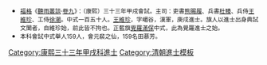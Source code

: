 {{Navbox
|name = 康熙三十三年甲戌科殿試金榜
|title = 康熙三十三年（[[1694年]]）甲戌科殿試金榜
|titlestyle = background-color:#FFD700;
|image =
|style = width:100%;text-align:center; 
|groupstyle = text-align:center; background-color:#FFD700;
|liststyle = text-align:center;
|state = {{{state<includeonly>|collapsed</includeonly>}}}
|group1 = 第一甲<br>賜進士及第<br>共3名
|list1 = '''[[胡任輿]]''' - '''[[顧圖河]]''' - '''[[顧悅履]]'''

|group2 = 第二甲<br>賜進士出身<br>共40名
|list2 = [[汪倓|汪　倓]] - [[汪漋|汪　漋]] - [[李暄亭]] - [[裴之仙]] - [[龔鐸|龔　鐸]] - [[王楨 (康熙甲戌進士)|王　楨]] - [[熊葦|熊　葦]] - [[陳成永]] - [[陳璋 (康熙進士)|陳　璋]] - [[張逸少]]<br>[[周道新 (康熙進士)|周道新]] - [[陳豫朋]] - [[吳鍾 (康熙進士)|吳　鍾]] - [[叢澍|叢　澍]] - [[田沆|田　沆]] - [[張大有]] - [[袁鍾麟]] - [[張時雍]] - [[紀遴宜]] - [[李天祜]]<br>[[黃龍眉]] - [[楊顒|楊　顒]] - [[錢安世]] - [[陳恂|陳　恂]] - [[徐鴻逵]] - [[張丙厚]] - [[于采|于　采]] - [[李成輅]] - [[呂履恒]] - [[成永健]]<br>[[陳夢球]] - [[李璠|李　璠]] - [[鄭晃|鄭　晃]] - [[王全臣]] - [[屠沂|屠　沂]] - [[范長發]] - [[阿錫台]] - [[吳學顥]] - [[吳廷琪]] - [[方邁|方　邁]]

|group3 = 第三甲<br>賜同進士出身<br>共125名
|list3 = [[張其相]] - [[戴盻|戴　盻]] - [[吳琦起]] - [[岳度|岳　度]] - [[林豫吉]] - [[孟之珪]] - [[周鴻憲]] - [[陳霆萬]] - [[朱輝珏]] - [[陳允恭]]<br>[[張夢熊]] - [[傅森 (康熙進士)|傅　森]] - [[張德桂]] - [[朱錫鬯]] - [[康行僴]] - [[李瀛|李　瀛]] - [[曹彥栻]] - [[寥長齡]] - [[程湄|程　湄]] - [[拉都立]]<br>[[林可煜]] - [[程湜|程　湜]] - [[周振舉]] - [[高怡 (清朝)|高　怡]] - [[黃中理]] - [[楊芳裔]] - [[張友程]] - [[周起渭]] - [[陳廷桂]] - [[謝藩|謝　藩]]<br>[[陳璸|陳　璸]] - [[吳隆元]] - [[冀霖|冀　霖]] - [[趙錫仁]] - [[楊棠|楊　棠]] - [[唐曾述]] - [[曹辰容]] - [[王日昇]] - [[劉鍹|劉　鍹]] - [[海鳳翥]]<br>[[袁宸黼]] - [[劉珙徵]] - [[趙瑞晉]] - [[謝肇昌]] -[[覺羅滿保]]- [[黃覲光]] - [[郭㠎之]] - [[劉廷瑛]] - [[方文瑞]] - [[徐鳳池]]<br>[[蘇滋忭]] - [[五哥|五　哥]] - [[蔡日光]] - [[李雍 (康熙進士)|李　雍]] - [[蘇琠|蘇　琠]] - [[海寶 (康熙進士)|海　寶]] - [[嚴德泳]] - [[黃彥標]] - [[楊瑹|楊　瑹]] - [[曹世璞]]<br>[[高天挺]] - [[陳守創]] - [[劉儼|劉　儼]] - [[楊希魯]] - [[袁良 (康熙進士)|袁　良]] - [[李文高]] - [[田慕芳]] - [[張有光]] - [[張瓚|張　瓚]] - [[管灝|管　灝]]<br>[[黃輿|黃　輿]] - [[祝文彬]] - [[李長祚]] - [[吳嶽 (康熙進士)|吳　嶽]] - [[毛殿颺]] - [[牟恒|牟　恒]] - [[趙守易]] - [[趙爾孫]] - [[黃利通]] - [[吳甫生]]<br>[[譚尙箴]] - [[吳時謙]] - [[張盤基]] - [[李燕俊]] - [[唐之材]] - [[張琮|張　琮]] - [[劉士驨]] - [[李先立]] - [[高其倬]] - [[朱軾|朱　軾]]<br>[[酈祖仁]] - [[楊名遠]] - [[隋銓|隋　銓]] - [[屈穎藻]] - [[于振宗]] - [[袁有龍]] - [[劉凌雲]] - [[江潢|江　潢]] - [[胡俊 (康熙進士)|胡　俊]] - [[吳玥|吳　玥]]<br>[[雒倫|雒　倫]] - [[米調元]] - [[鄒世任]] - [[趙起蛟]] - [[高崧|高　崧]] - [[王家驌]] - [[法海 (清朝)|法　海]] - [[賈之屏]] - [[徐振|徐　振]] - [[李廷璧 (康熙進士)|李廷璧]]<br>[[李訓 (康熙進士)|李　訓]] - [[王耿言]] - [[陳荀會]] - [[何通|何　通]] - [[任謙|任　謙]] - [[段丕承]] - [[陳珣|陳　珣]] - [[高斗光 (康熙進士)|高斗光]] - [[戴大集]] - [[楊萬春 (康熙進士)|楊萬春]]<br>[[劉五孚]] - [[郭沆|郭　沆]] - [[殷元福]] - [[金肇楨]] - [[易乘|易　乘]]<span style="color: #FFFFFF;"> - －－－ - －－－ - －－－ - －－－ - －－－</span>
|belowstyle = text-align: center; background-color:#FFD700;
|below='''前一科：[[Template:康熙三十年辛未科殿試金榜|康熙三十年辛未科]]　'''·'''　後一科：[[Template:康熙三十六年丁丑科殿試金榜|康熙三十六年丁丑科]]'''<br>'''同科進士：[[Template:康熙三十三年甲戌科武殿試金榜|康熙三十三年甲戌武科]]'''
}}
[[Category:康熙三十三年甲戌科進士]]
<noinclude>
[[Category:康熙三十三年甲戌科進士| ]]
[[Category:清朝進士模板]]
*<small>[[福格]]《[[聽雨叢談]]·[[s:聽雨叢談/卷09|卷九]]》：（康熙）三十三年甲戌會試。主司：吏書[[熊賜履]]、兵書[[杜臻]]、兵侍[[王維珍]]、工侍[[徐潮]]。中式一百五十人。[[王維珍]]，字嵋谷，漢軍，庚戌進士。旗人以進士出身典試文闈者，自維珍始，前此皆不拘也。正藍旗[[覺羅滿保]]中式，此為覺羅進士之始。</small>
*<small>本科會試中式舉人159人，會元裴之仙，159名田慕芳。</small>
</noinclude>